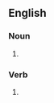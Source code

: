==English==

===Noun===
{{head|en|noun form}}

# {{plural of|en|zipper}}

===Verb===
{{head|en|verb form}}

# {{en-third-person singular of|zipper}}